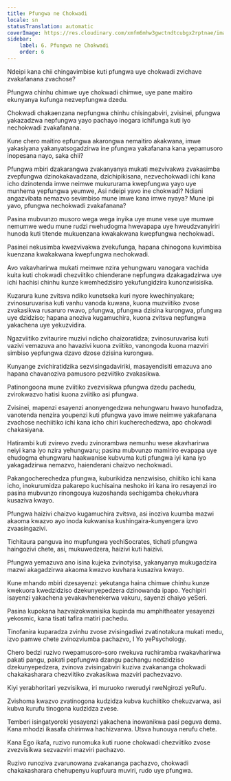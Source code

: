```yaml
---
title: Pfungwa ne Chokwadi
locale: sn
statusTranslation: automatic
coverImage: https://res.cloudinary.com/xmfm6mhw3gwctndtcubgx2rptnae/image/upload/v1741354419/small_cover_la_gran_rebelion_28716e29d2.webp
sidebar:
    label: 6. Pfungwa ne Chokwadi
    order: 6
---
```

Ndeipi kana chii chingavimbise kuti pfungwa uye chokwadi zvichave zvakafanana zvachose?

Pfungwa chinhu chimwe uye chokwadi chimwe, uye pane maitiro ekunyanya kufunga nezvepfungwa dzedu.

Chokwadi chakaenzana nepfungwa chinhu chisingabviri, zvisinei, pfungwa yakazadzwa nepfungwa yayo pachayo inogara ichifunga kuti iyo nechokwadi zvakafanana.

Kune chero maitiro epfungwa akarongwa nemaitiro akakwana, imwe yakasiyana yakanyatsogadzirwa ine pfungwa yakafanana kana yepamusoro inopesana nayo, saka chii?

Pfungwa mbiri dzakarangwa zvakanyanya mukati mezvivakwa zvakasimba zvepfungwa dzinokakavadzana, dzichipikisana, nezvechokwadi ichi kana icho dzinotenda imwe neimwe mukururama kwepfungwa yayo uye munhema yepfungwa yeumwe, Asi ndeipi yavo ine chokwadi? Ndiani angazvibata nemazvo sevimbiso mune imwe kana imwe nyaya? Mune ipi yavo, pfungwa nechokwadi zvakafanana?

Pasina mubvunzo musoro wega wega inyika uye mune vese uye mumwe nemumwe wedu mune rudzi rwehudogma hwevapapa uye hweudzvanyiriri hunoda kuti titende mukuenzana kwakakwana kwepfungwa nechokwadi.

Pasinei nekusimba kwezvivakwa zvekufunga, hapana chinogona kuvimbisa kuenzana kwakakwana kwepfungwa nechokwadi.

Avo vakavharirwa mukati meimwe nzira yehungwaru vanogara vachida kuita kuti chokwadi chezviitiko chienderane nepfungwa dzakagadzirwa uye ichi hachisi chinhu kunze kwemhedzisiro yekufungidzira kunonzwisisika.

Kuzarura kune zvitsva ndiko kunetseka kuri nyore kwechinyakare; zvinosuruvarisa kuti vanhu vanoda kuwana, kuona muzviitiko zvose zvakasikwa rusaruro rwavo, pfungwa, pfungwa dzisina kurongwa, pfungwa uye dzidziso; hapana anoziva kugamuchira, kuona zvitsva nepfungwa yakachena uye yekuzvidira.

Ngazviitiko zvitaurire muzivi ndicho chaizoratidza; zvinosuruvarisa kuti vazivi vemazuva ano havazivi kuona zviitiko, vanongoda kuona mazviri simbiso yepfungwa dzavo dzose dzisina kurongwa.

Kunyange zvichiratidzika sezvisingadaviriki, masayendisiti emazuva ano hapana chavanoziva pamusoro pezviitiko zvakasikwa.

Patinongoona mune zviitiko zvezvisikwa pfungwa dzedu pachedu, zvirokwazvo hatisi kuona zviitiko asi pfungwa.

Zvisinei, mapenzi esayenzi anonyengedzwa nehungwaru hwavo hunofadza, vanotenda nenzira youpenzi kuti pfungwa yavo imwe neimwe yakafanana zvachose nechiitiko ichi kana icho chiri kucherechedzwa, apo chokwadi chakasiyana.

Hatirambi kuti zvirevo zvedu zvinorambwa nemunhu wese akavharirwa neiyi kana iyo nzira yehungwaru; pasina mubvunzo mamiriro evapapa uye ehudogma ehungwaru haakwanise kubvuma kuti pfungwa iyi kana iyo yakagadzirwa nemazvo, haienderani chaizvo nechokwadi.

Pakangocherechedza pfungwa, kuburikidza nenzwisiso, chiitiko ichi kana icho, inokurumidza pakarepo kuchisaina neshoko iri kana iro resayenzi iro pasina mubvunzo rinongouya kuzoshanda sechigamba chekuvhara kusaziva kwayo.

Pfungwa haizivi chaizvo kugamuchira zvitsva, asi inoziva kuumba mazwi akaoma kwazvo ayo inoda kukwanisa kushingaira-kunyengera izvo zvaasingazivi.

Tichitaura panguva ino mupfungwa yechiSocrates, tichati pfungwa haingozivi chete, asi, mukuwedzera, haizivi kuti haizivi.

Pfungwa yemazuva ano isina kujeka zvinotyisa, yakanyanya mukugadzira mazwi akagadzirwa akaoma kwazvo kuvhara kusaziva kwayo.

Kune mhando mbiri dzesayenzi: yekutanga haina chimwe chinhu kunze kwekuora kwedzidziso dzekunyepedzera dzinowanda ipapo. Yechipiri isayenzi yakachena yevakavhenekerwa vakuru, sayenzi chaiyo yeSeri.

Pasina kupokana hazvaizokwanisika kupinda mu amphitheater yesayenzi yekosmic, kana tisati tafira matiri pachedu.

Tinofanira kuparadza zvinhu zvose zvisingadiwi zvatinotakura mukati medu, izvo pamwe chete zvinozviumba pachazvo, I Yo yePsychology.

Chero bedzi ruzivo rwepamusoro-soro rwekuva ruchiramba rwakavharirwa pakati pangu, pakati pepfungwa dzangu pachangu nedzidziso dzekunyepedzera, zvinova zvisingabviri kuziva zvakananga chokwadi chakakasharara chezviitiko zvakasikwa mazviri pachezvazvo.

Kiyi yerabhoritari yezvisikwa, iri muruoko rwerudyi rweNgirozi yeRufu.

Zvishoma kwazvo zvatinogona kudzidza kubva kuchiitiko chekuzvarwa, asi kubva kurufu tinogona kudzidza zvese.

Temberi isingatyoreki yesayenzi yakachena inowanikwa pasi peguva dema. Kana mhodzi ikasafa chirimwa hachizvarwa. Utsva hunouya nerufu chete.

Kana Ego ikafa, ruzivo runomuka kuti ruone chokwadi chezviitiko zvose zvezvisikwa sezvazviri mazviri pachazvo.

Ruzivo runoziva zvarunowana zvakananga pachazvo, chokwadi chakakasharara chehupenyu kupfuura muviri, rudo uye pfungwa.

